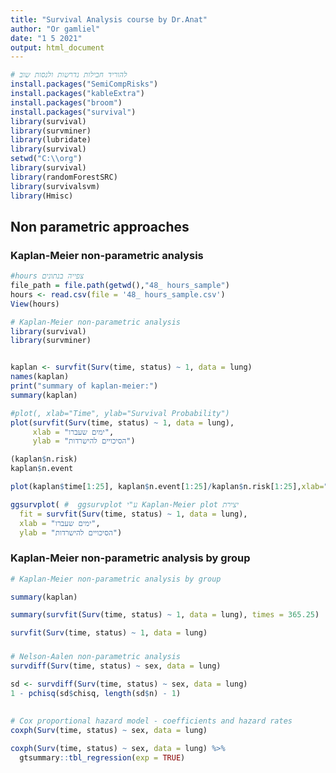 ---
title: "Survival Analysis course by Dr.Anat"
author: "Or gamliel"
date: "1 5 2021"
output: html_document
---

```{r}
# להוריד חבילות נדרשות ולנסות שוב
install.packages("SemiCompRisks")
install.packages("kableExtra")
install.packages("broom")
install.packages("survival")
library(survival)
library(survminer)
library(lubridate)
library(survival)
setwd("C:\\org")
library(survival)
library(randomForestSRC)
library(survivalsvm)
library(Hmisc)


```

## Non parametric approaches

### Kaplan-Meier non-parametric analysis


```{r}
#hours צפייה בנתונים
file_path = file.path(getwd(),"48_ hours_sample")
hours <- read.csv(file = '48_ hours_sample.csv')
View(hours)


```



```{r}
# Kaplan-Meier non-parametric analysis
library(survival)
library(survminer)


kaplan <- survfit(Surv(time, status) ~ 1, data = lung)
names(kaplan)
print("summary of kaplan-meier:")
summary(kaplan)

```


```{r}

#plot(, xlab="Time", ylab="Survival Probability")
plot(survfit(Surv(time, status) ~ 1, data = lung), 
     xlab = "ימים שעברו", 
     ylab = "הסיכויים להישרדות")
```


```{r}
(kaplan$n.risk)
kaplan$n.event

plot(kaplan$time[1:25], kaplan$n.event[1:25]/kaplan$n.risk[1:25],xlab="זמן", ylab="אחוז הסיכון", type = "l")
```

```{r}
ggsurvplot( #  ggsurvplot ע"י Kaplan-Meier plot יצירת
  fit = survfit(Surv(time, status) ~ 1, data = lung), 
  xlab = "ימים שעברו", 
  ylab = "הסיכויים להישרדות")

```

### Kaplan-Meier non-parametric analysis by group


```{r}
# Kaplan-Meier non-parametric analysis by group

summary(kaplan)


```


```{r}
summary(survfit(Surv(time, status) ~ 1, data = lung), times = 365.25)
```        
        
```{r}

survfit(Surv(time, status) ~ 1, data = lung)

```
### 

```{r}
# Nelson-Aalen non-parametric analysis
survdiff(Surv(time, status) ~ sex, data = lung)
```


```{r}
sd <- survdiff(Surv(time, status) ~ sex, data = lung)
1 - pchisq(sd$chisq, length(sd$n) - 1)

```
## 

```{r}

# Cox proportional hazard model - coefficients and hazard rates
coxph(Surv(time, status) ~ sex, data = lung)


```



```{r}
coxph(Surv(time, status) ~ sex, data = lung) %>% 
  gtsummary::tbl_regression(exp = TRUE) 
```

```{r}


```

```{r}

```

```{r}

```

```{r}

```